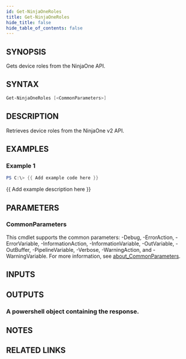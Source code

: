 ```yaml
---
id: Get-NinjaOneRoles
title: Get-NinjaOneRoles
hide_title: false
hide_table_of_contents: false
---
```


## SYNOPSIS

Gets device roles from the NinjaOne API.

## SYNTAX

```powershell
Get-NinjaOneRoles [<CommonParameters>]
```

## DESCRIPTION

Retrieves device roles from the NinjaOne v2 API.

## EXAMPLES

### Example 1

```powershell
PS C:\> {{ Add example code here }}
```

{{ Add example description here }}

## PARAMETERS

### CommonParameters

This cmdlet supports the common parameters: -Debug, -ErrorAction, -ErrorVariable, -InformationAction, -InformationVariable, -OutVariable, -OutBuffer, -PipelineVariable, -Verbose, -WarningAction, and -WarningVariable. For more information, see [about_CommonParameters](http://go.microsoft.com/fwlink/?LinkID=113216).

## INPUTS

## OUTPUTS

### A powershell object containing the response.

## NOTES

## RELATED LINKS
